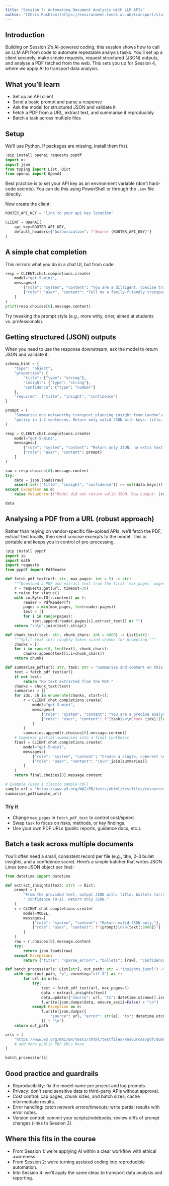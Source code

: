 ```yaml
---
title: "Session 3: Automating Document Analysis with LLM APIs"
author: "[Chris Rushton](https://environment.leeds.ac.uk/transport/staff/8835/dr-chris-rushton)"
---
```


## Introduction

Building on Session 2’s AI-powered coding, this session shows how to call an LLM API from code to automate repeatable analysis tasks. You’ll set up a client securely, make simple requests, request structured (JSON) outputs, and analyse a PDF fetched from the web. This sets you up for Session 4, where we apply AI to transport data analysis.

## What you’ll learn

- Set up an API client
- Send a basic prompt and parse a response
- Ask the model for structured JSON and validate it
- Fetch a PDF from a URL, extract text, and summarise it reproducibly
- Batch a task across multiple files

## Setup

We’ll use Python. If packages are missing, install them first.

```python
!pip install openai requests pypdf
import os
import json
from typing import List, Dict
from openai import OpenAI
```

Best practice is to set your API key as an environment variable (don’t hard-code secrets). You can do this using PowerShell or through the `.env` file directly.


Now create the client:

```python
ROUTER_API_KEY = 'link to your api key location'

CLIENT = OpenAI(
    api_key=ROUTER_API_KEY,
    default_headers={"Authorization": f"Bearer {ROUTER_API_KEY}"}
)


```

## A simple chat completion

This mirrors what you do in a chat UI, but from code:

```python
resp = CLIENT.chat.completions.create(
    model="gpt-5-mini",
    messages=[
        {"role": "system", "content": "You are a dilligent, concise transport planning assistant."},
        {"role": "user", "content": "Tell me a family-friendly transport planning joke."}
    ]
)
print(resp.choices[0].message.content)
```

Try tweaking the prompt style (e.g., more witty, drier, aimed at students vs. professionals).

## Getting structured (JSON) outputs

When you need to use the response downstream, ask the model to return JSON and validate it.

```python
schema_hint = {
    "type": "object",
    "properties": {
        "title": {"type": "string"},
        "insight": {"type": "string"},
        "confidence": {"type": "number"}
    },
    "required": ["title", "insight", "confidence"]
}

prompt = (
    "Summarise one noteworthy transport planning insight from London’s congestion pricing "
    "policy in 1-2 sentences. Return only valid JSON with keys: title, insight, confidence (0-1)."
)

resp = CLIENT.chat.completions.create(
    model="gpt-5-mini",
    messages=[
        {"role": "system", "content": "Return only JSON, no extra text."},
        {"role": "user", "content": prompt}
    ]
)

raw = resp.choices[0].message.content
try:
    data = json.loads(raw)
    assert set(["title", "insight", "confidence"]) <= set(data.keys())
except Exception as e:
    raise ValueError(f"Model did not return valid JSON. Raw output: {raw}") from e

data
```

## Analysing a PDF from a URL (robust approach)

Rather than relying on vendor-specific file-upload APIs, we’ll fetch the PDF, extract text locally, then send concise excerpts to the model. This is portable and keeps you in control of pre-processing.

```python
!pip install pypdf
import io
import math
import requests
from pypdf import PdfReader

def fetch_pdf_text(url: str, max_pages: int = 5) -> str:
    """Download a PDF and extract text from the first `max_pages` pages."""
    r = requests.get(url, timeout=30)
    r.raise_for_status()
    with io.BytesIO(r.content) as f:
        reader = PdfReader(f)
        pages = min(max_pages, len(reader.pages))
        text = []
        for i in range(pages):
            text.append(reader.pages[i].extract_text() or "")
    return "\n\n".join(text).strip()

def chunk_text(text: str, chunk_chars: int = 6000) -> List[str]:
    """Split text into roughly token-sized chunks for prompting."""
    chunks = []
    for i in range(0, len(text), chunk_chars):
        chunks.append(text[i:i+chunk_chars])
    return chunks

def summarise_pdf(url: str, task: str = "Summarise and comment on this document for a transport audience.") -> str:
    text = fetch_pdf_text(url)
    if not text:
        return "No text extracted from the PDF."
    chunks = chunk_text(text)
    summaries = []
    for idx, ch in enumerate(chunks, start=1):
        r = CLIENT.chat.completions.create(
            model="gpt-5-mini",
            messages=[
                {"role": "system", "content": "You are a precise analyst. Keep outputs concise."},
                {"role": "user", "content": f"{task}\n\nChunk {idx}/{len(chunks)}:\n{ch}"}
            ]
        )
        summaries.append(r.choices[0].message.content)
    # Compress partial summaries into a final synthesis
    final = CLIENT.chat.completions.create(
        model="gpt-5-mini",
        messages=[
            {"role": "system", "content": "Create a single, coherent summary with key takeaways."},
            {"role": "user", "content": "\n\n".join(summaries)}
        ]
    )
    return final.choices[0].message.content

# Example (uses a classic sample PDF)
sample_url = "https://www.w3.org/WAI/ER/tests/xhtml/testfiles/resources/pdf/dummy.pdf"
summarise_pdf(sample_url)
```

### Try it

- Change `max_pages` in `fetch_pdf_text` to control cost/speed.
- Swap `task` to focus on risks, methods, or key findings.
- Use your own PDF URLs (public reports, guidance docs, etc.).

## Batch a task across multiple documents

You’ll often need a small, consistent record per file (e.g., title, 2–3 bullet insights, and a confidence score). Here’s a simple batcher that writes JSON Lines (one JSON object per line):

```python
from datetime import datetime

def extract_insights(text: str) -> Dict:
    prompt = (
        "From the provided text, output JSON with: title, bullets (array of 2-3 concise points),"
        " confidence (0-1). Return only JSON."
    )
    r = CLIENT.chat.completions.create(
        model=MODEL,
        messages=[
            {"role": "system", "content": "Return valid JSON only."},
            {"role": "user", "content": f"{prompt}\n\n{text[:6000]}"}
        ]
    )
    raw = r.choices[0].message.content
    try:
        return json.loads(raw)
    except Exception:
        return {"title": "(parse_error)", "bullets": [raw], "confidence": 0.0}

def batch_process(urls: List[str], out_path: str = "insights.jsonl") -> str:
    with open(out_path, "w", encoding="utf-8") as f:
        for url in urls:
            try:
                text = fetch_pdf_text(url, max_pages=5)
                data = extract_insights(text)
                data.update({"source": url, "ts": datetime.utcnow().isoformat()})
                f.write(json.dumps(data, ensure_ascii=False) + "\n")
            except Exception as e:
                f.write(json.dumps({
                    "source": url, "error": str(e), "ts": datetime.utcnow().isoformat()
                }) + "\n")
    return out_path

urls = [
    "https://www.w3.org/WAI/ER/tests/xhtml/testfiles/resources/pdf/dummy.pdf",
    # add more public PDF URLs here
]

batch_process(urls)
```

## Good practice and guardrails

- Reproducibility: fix the model name per project and log prompts.
- Privacy: don’t send sensitive data to third-party APIs without approval.
- Cost control: cap pages, chunk sizes, and batch sizes; cache intermediate results.
- Error handling: catch network errors/timeouts; write partial results with error notes.
- Version control: commit your scripts/notebooks; review diffs of prompt changes (links to Session 2).

## Where this fits in the course

- From Session 1: we’re applying AI within a clear workflow with ethical awareness.
- From Session 2: we’re turning assisted coding into reproducible automation.
- Into Session 4: we’ll apply the same ideas to transport data analysis and reporting.




